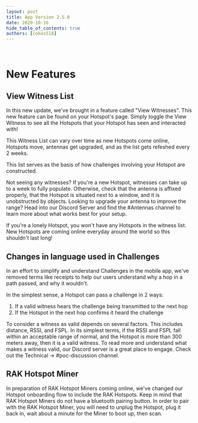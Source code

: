 ```yaml
---
layout: post
title: App Version 2.5.0
date: 2020-10-16
hide_table_of_contents: true
authors: [cokes518]
---
```


&nbsp;

# New Features

## View Witness List

In this new update, we've brought in a feature called "View Witnesses". This new feature can be
found on your Hotspot's page. Simply toggle the View Witness to see all the Hotspots that your
Hotspot has seen and interacted with!

<!--truncate-->

This Witness List can vary over time as new Hotspots come online, Hotspots move, antennas get
upgraded, and as the list gets refeshed every 2 weeks.

This list serves as the basis of how challenges involving your Hotspot are constructed.

Not seeing any witnesses? If you're a new Hotspot, witnesses can take up to a week to fully
populate. Otherwise, check that the antenna is affixed properly, that the Hotspot is situated next
to a window, and it is unobstructed by objects. Looking to upgrade your antenna to improve the
range? Head into our Discord Server and find the #Antennas channel to learn more about what works
best for your setup.

If you're a lonely Hotspot, you won't have any Hotspots in the witness list. New Hotspots are coming
online everyday around the world so this shouldn't last long!

## Changes in language used in Challenges

In an effort to simplify and understand Challenges in the mobile app, we've removed terms like
receipts to help our users understand why a hop in a path passed, and why it wouldn't.

In the simplest sense, a Hotspot can pass a challenge in 2 ways:

1. If a valid witness hears the challenge being transmitted to the next hop
2. If the Hotspot in the next hop confirms it heard the challenge

To consider a witness as valid depends on several factors. This includes distance, RSSI, and FSPL.
In its simplest terms, if the RSSI and FSPL fall within an acceptable range of normal, and the
Hotspot is more than 300 meters away, then it is a valid witness. To read more and understand what
makes a witness valid, our Discord server is a great place to engage. Check out the Technical ->
#poc-discussion channel.

## RAK Hotspot Miner

In preparation of RAK Hotspot Miners coming online, we've changed our Hotspot onboarding flow to
include the RAK Hotspots. Keep in mind that RAK Hotspot Miners do not have a bluetooth pairing
button. In order to pair with the RAK Hotspot Miner, you will need to unplug the Hotspot, plug it
back in, wait about a minute for the Miner to boot up, then scan.
